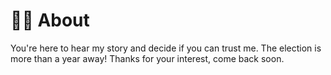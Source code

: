 # 👋🏻 About 

You're here to hear my story and decide if you can trust me. The election is more than a year away! Thanks for your interest, come back soon.
